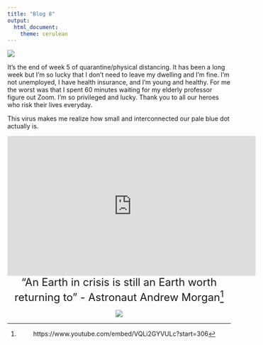 ```yaml
---
title: "Blog 8"
output: 
  html_document:
    theme: cerulean
---
```

 ![](2weeks.png) 


It's the end of week 5 of quarantine/physical distancing. It has been a long week but I'm so lucky that I don't need to leave my dwelling and I'm fine. I'm not unemployed, I have health insurance, and I'm young and healthy. For me the worst was that I spent 60 minutes waiting for my elderly professor figure out Zoom. I'm so privileged and lucky. Thank you to all our heroes who risk their lives everyday. 

This virus makes me realize how small and interconnected  our pale blue dot actually is. 


<center> <iframe width="560" height="315" src="https://www.youtube.com/embed/wupToqz1e2g" frameborder="0" allow="accelerometer; autoplay; encrypted-media; gyroscope; picture-in-picture" allowfullscreen></iframe> <center>





<center>  <font size="5">
"An Earth in crisis is still an Earth worth returning to" - Astronaut Andrew Morgan^[https://www.youtube.com/embed/VQLi2GYVULc?start=306] </font> <center>

![](earth.jpg)


   